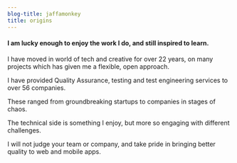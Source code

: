 ```yaml
---
blog-title: jaffamonkey
title: origins
---
```

#### I am lucky enough to enjoy the work I do, and still inspired to learn.

I have moved in world of tech and creative for over 22 years, on many projects which has given me a flexible, open approach.

I have provided Quality Assurance, testing and test engineering services to over 56 companies.

These ranged from groundbreaking startups to companies in stages of chaos.

The technical side is something I enjoy, but more so engaging with different challenges.

I will not judge your team or company, and take pride in bringing better quality to web and mobile apps.
